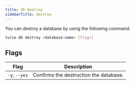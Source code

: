 ```yaml
---
title: db destroy
sidebarTitle: destroy
---
```


You can destroy a database by using the following command:

```bash
turso db destroy <database-name> [flags]
```

## Flags

| Flag          | Description                            |
| ------------- | -------------------------------------- |
| `-y`, `--yes` | Confirms the destruction the database. |
